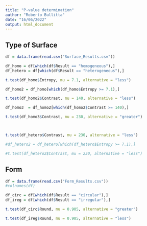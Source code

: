 ---
title: "P-value determination"
author: "Roberto Bullitta"
date: "16/06/2022"
output: html_document
---

## Type of Surface

```{r}
df = data.frame(read.csv("Surface_Results.csv"))

df_homo = df[which(df$Result == "homogeneous"),]
df_hetero = df[which(df$Result == "heterogeneous"),]

t.test(df_homo$Entropy, mu = 7.1, alternative = "less")

df_homo2 = df_homo[which(df_homo$Entropy >= 7.1),]

t.test(df_homo2$Contrast, mu = 140, alternative = "less")

df_homo3  = df_homo2[which(df_homo2$Contrast >= 140),]

t.test(df_homo3$Contrast, mu = 230, alternative = "greater")



t.test(df_hetero$Contrast, mu = 230, alternative = "less")

#df_hetero2 = df_hetero[which(df_hetero$Entropy >= 7.1),]

#t.test(df_hetero2$Contrast, mu = 230, alternative = "less")

```

## Form

```{r}

df = data.frame(read.csv("Form_Results.csv"))
#colnames(df)

df_circ = df[which(df$Result == "circular"),]
df_ireg = df[which(df$Result == "irregular"),]

t.test(df_circ$Round, mu = 0.905, alternative = "greater")

t.test(df_ireg$Round, mu = 0.905, alternative = "less")
```
